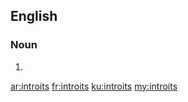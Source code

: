 ==English==

===Noun===
{{head|en|plural}}

# {{plural of|introit|lang=en|nocat=1}}

[[ar:introits]]
[[fr:introits]]
[[ku:introits]]
[[my:introits]]